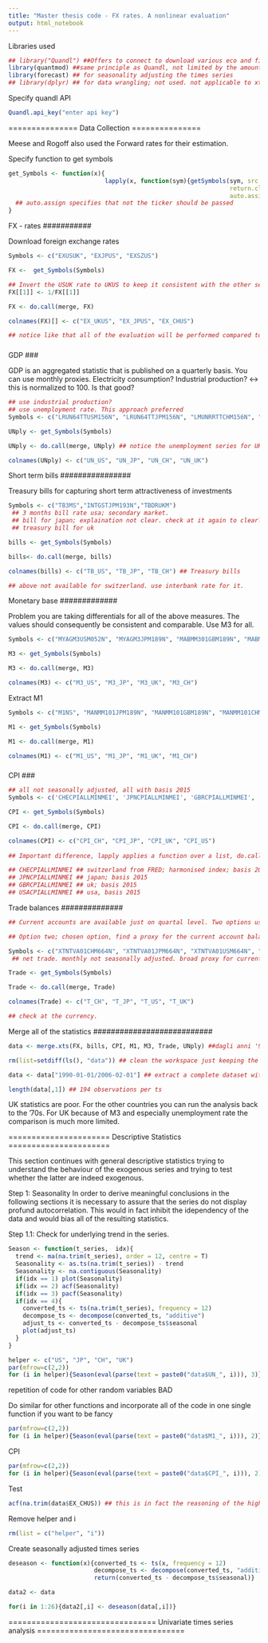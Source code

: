 ```yaml
---
title: "Master thesis code - FX rates. A nonlinear evaluation"
output: html_notebook
---
```


Libraries used
```r
## library("Quandl") ##Offers to connect to download various eco and financial datasets avaialable on quandl.com through the Quandl API. !!At the moment not used!!
library(quantmod) ##same principle as Quandl, not limited by the amount of API calls though and connect to multiple daset providers. In this study we will mainly query the FRED database.
library(forecast) ## for seasonality adjusting the times series
## library(dplyr) ## for data wrangling; not used. not applicable to xts objects.
```

Specify quandl API
```r
Quandl.api_key("enter api key")
```


===============
Data Collection
===============

Meese and Rogoff also used the Forward rates for their estimation.

Specify function to get symbols
```r
get_Symbols <- function(x){
                           lapply(x, function(sym){getSymbols(sym, src = "FRED",
                                                              return.class = "xts",
                                                              auto.assign = F)})
  ## auto.assign specifies that not the ticker should be passed
}
```

###########
FX - rates
###########

Download foreign exchange rates
```r
Symbols <- c("EXUSUK", "EXJPUS", "EXSZUS")

FX <-  get_Symbols(Symbols)

## Invert the USUK rate to UKUS to keep it consistent with the other series
FX[[1]] <- 1/FX[[1]]

FX <- do.call(merge, FX)

colnames(FX)[] <- c("EX_UKUS", "EX_JPUS", "EX_CHUS")

## notice like that all of the evaluation will be performed compared to the usa. if you want to make smaller bilateral comparison you need to download the other forex.
```

###
GDP
###

GDP is an aggregated statistic that is published on a quarterly basis. You can use monthly proxies. Electricity consumption? Industrial production? <-> this is normalized to 100. Is that good?
```r
## use industrial production? 
## use unemployment rate. This approach preferred
Symbols <- c("LRUN64TTUSM156N", "LRUN64TTJPM156N", "LMUNRRTTCHM156N", "LMUNRRTTGBM156N") #F not seasonally adjusted.

UNply <- get_Symbols(Symbols)

UNply <- do.call(merge, UNply) ## notice the unemployment series for UK starts just in the 90s.

colnames(UNply) <- c("UN_US", "UN_JP", "UN_CH", "UN_UK")
```


################
Short term bills
################

Treasury bills for capturing short term attractiveness of investments
```r
Symbols <- c("TB3MS","INTGSTJPM193N","TBDRUKM")
 ## 3 months bill rate usa; secondary market.
 ## bill for japan; explaination not clear. check at it again to clearly understand what it is precisely.
 ## treasury bill for uk

bills <- get_Symbols(Symbols)

bills<- do.call(merge, bills) 

colnames(bills) <- c("TB_US", "TB_JP", "TB_CH") ## Treasury bills

## above not available for switzerland. use interbank rate for it.
```


#############
Monetary base
#############

Problem you are taking differentials for all of the above measures. The values should consequently be consistent and comparable. Use M3 for all.
```r
Symbols <- c("MYAGM3USM052N", "MYAGM3JPM189N", "MABMM301GBM189N", "MABMM301CHM189N") #us, jp, uk, not seasonally adjusted. 

M3 <- get_Symbols(Symbols)

M3 <- do.call(merge, M3)

colnames(M3) <- c("M3_US", "M3_JP", "M3_UK", "M3_CH")
```

Extract M1
```r
Symbols <- c("M1NS", "MANMM101JPM189N", "MANMM101GBM189N", "MANMM101CHM189N") 

M1 <- get_Symbols(Symbols)

M1 <- do.call(merge, M1)

colnames(M1) <- c("M1_US", "M1_JP", "M1_UK", "M1_CH")
```

###
CPI
###

```r
## all not seasonally adjusted, all with basis 2015
Symbols <- c('CHECPIALLMINMEI', 'JPNCPIALLMINMEI', 'GBRCPIALLMINMEI', 'USACPIALLMINMEI')

CPI <- get_Symbols(Symbols)

CPI <- do.call(merge, CPI)

colnames(CPI) <- c("CPI_CH", "CPI_JP", "CPI_UK", "CPI_US")
  
## Important difference, lapply applies a function over a list, do.call calls a function with a list of arguments.

## CHECPIALLMINMEI ## switzerland from FRED; harmonised index; basis 2015
## JPNCPIALLMINMEI ## japan; basis 2015
## GBRCPIALLMINMEI ## uk; basis 2015
## USACPIALLMINMEI ## usa, basis 2015
```

##############
Trade balances
##############

```r
## Current accounts are available just on quartal level. Two options use current accounts and hold it fix for the entire quartal.

## Option two; chosen option, find a proxy for the current account balance.

Symbols <- c("XTNTVA01CHM664N", "XTNTVA01JPM664N", "XTNTVA01USM664N", "XTNTVA01GBM664N")
 ## net trade. monthly not seasonally adjusted. broad proxy for current account balance.

Trade <- get_Symbols(Symbols)

Trade <- do.call(merge, Trade)

colnames(Trade) <- c("T_CH", "T_JP", "T_US", "T_UK")

## check at the currency.
```


###########################
Merge all of the statistics
###########################

```r
data <- merge.xts(FX, bills, CPI, M1, M3, Trade, UNply) ##dagli anni '90 al 2005 hai tutte le statistiche.

rm(list=setdiff(ls(), "data")) ## clean the workspace just keeping the data

data <- data["1990-01-01/2006-02-01"] ## extract a complete dataset without NA; notice if you run the analysis with M1 you have complete data until 2013.

length(data[,1]) ## 194 observations per ts
```

UK statistics are poor. For the other countries you can run the analysis back to the '70s. For UK because of M3 and especially unemployment rate the comparison is much more limited.


======================
Descriptive Statistics
======================

This section continues with general descriptive statistics trying to understand the behaviour of the exogenous series and trying to test whether the latter are indeed exogenous.

Step 1: Seasonality
In order to derive meaningful conclusions in the following sections it is necessary to assure that the series do not display profund autocorrelation. This would in fact inhibit the idependency of the data and would bias all of the resulting statistics.

Step 1.1: Check for underlying trend in the series. 
```r
Season <- function(t_series,  idx){
  trend <- ma(na.trim(t_series), order = 12, centre = T)
  Seasonality <- as.ts(na.trim(t_series)) - trend
  Seasonality <- na.contiguous(Seasonality)
  if(idx == 1) plot(Seasonality)
  if(idx == 2) acf(Seasonality)
  if(idx == 3) pacf(Seasonality)
  if(idx == 4){
    converted_ts <- ts(na.trim(t_series), frequency = 12)
    decompose_ts <- decompose(converted_ts, "additive")
    adjust_ts <- converted_ts - decompose_ts$seasonal
    plot(adjust_ts)
  }
}

helper <- c("US", "JP", "CH", "UK")
par(mfrow=c(2,2))
for (i in helper){Season(eval(parse(text = paste0("data$UN_", i))), 3)} ##significant autoregressive lags
```


######### repetition of code for other random variables BAD ################### 


Do similar for other functions and incorporate all of the code in one single function if you want to be fancy
```r
par(mfrow=c(2,2))
for (i in helper){Season(eval(parse(text = paste0("data$M1_", i))), 2)} ## also for M1 and M3 profound seasonality
```

CPI
```r
par(mfrow=c(2,2))
for (i in helper){Season(eval(parse(text = paste0("data$CPI_", i))), 2)} ## also for CPI profound seasonality
```

Test 
```r
acf(na.trim(data$EX_CHUS)) ## this is in fact the reasoning of the high performance of random walk model. Very big difference between FX-rates and returns in this sense.
```

Remove helper and i
```r
rm(list = c("helper", "i"))
```


###################################################################################

Create seasonally adjusted times series
```r
deseason <- function(x){converted_ts <- ts(x, frequency = 12)
                        decompose_ts <- decompose(converted_ts, "additive")
                        return(converted_ts - decompose_ts$seasonal)}

data2 <- data

for(i in 1:26){data2[,i] <- deseason(data[,i])}
```

================================
Univariate times series analysis
================================
